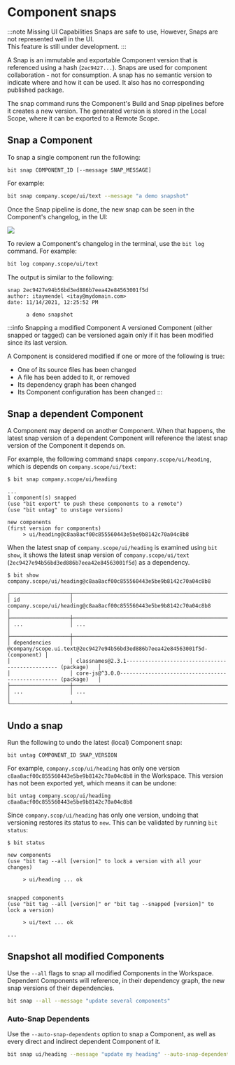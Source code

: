 
# Component snaps

:::note Missing UI Capabilities
Snaps are safe to use, However, Snaps are not represented well in the UI.  
This feature is still under development.
:::

A Snap is an immutable and exportable Component version that is referenced using a hash (`2ec9427...`).
Snaps are used for component collaboration - not for consumption. A snap has no semantic version to indicate where and how it can be used. It also has no corresponding published package.

The snap command runs the Component's Build and Snap pipelines before it creates a new version. The generated version is stored in the Local Scope, where it can be exported to a Remote Scope.

## Snap a Component

To snap a single component run the following:

```
bit snap COMPONENT_ID [--message SNAP_MESSAGE]
```

For example:

```bash
bit snap company.scope/ui/text --message "a demo snapshot"
```

Once the Snap pipeline is done, the new snap can be seen in the Component's changelog, in the UI:

<Image src={firstSnapHistory} />

To review a Component's changelog in the terminal, use the `bit log` command. For example:

```bash
bit log company.scope/ui/text
```

The output is similar to the following:

```
snap 2ec9427e94b56bd3ed886b7eea42e84563001f5d
author: itaymendel <itay@mydomain.com>
date: 11/14/2021, 12:25:52 PM

      a demo snapshot
```

:::info Snapping a modified Component
A versioned Component (either snapped or tagged) can be versioned again only if it has been modified since its last version.

A Component is considered modified if one or more of the following is true:

- One of its source files has been changed
- A file has been added to it, or removed
- Its dependency graph has been changed
- Its Component configuration has been changed
:::

## Snap a dependent Component

A Component may depend on another Component.
When that happens, the latest snap version of a dependent Component will reference the latest snap version of the Component it depends on.

For example, the following command snaps `company.scope/ui/heading`, which is depends on `company.scope/ui/text`:

```
$ bit snap company.scope/ui/heading

...
1 component(s) snapped
(use "bit export" to push these components to a remote")
(use "bit untag" to unstage versions)

new components
(first version for components)
     > ui/heading@c8aa8acf00c855560443e5be9b8142c70a04c8b8
```

When the latest snap of `company.scope/ui/heading` is examined using `bit show`, it shows the latest snap version of `company.scope/ui/text` (`2ec9427e94b56bd3ed886b7eea42e84563001f5d`) as a dependency.

```
$ bit show company.scope/ui/heading@c8aa8acf00c855560443e5be9b8142c70a04c8b8

┌───────────────────┬──────────────────────────────────────────────────────────────────────────────┐
│ id                │ company.scope/ui/heading@c8aa8acf00c855560443e5be9b8142c70a04c8b8            │
├───────────────────┼──────────────────────────────────────────────────────────────────────────────┤
│ ...               │ ...                                                                          │
├───────────────────┼──────────────────────────────────────────────────────────────────────────────┤
│ dependencies      │ @company/scope.ui.text@2ec9427e94b56bd3ed886b7eea42e84563001f5d- (component) │
│                   │ classnames@2.3.1------------------------------------------------ (package)   │
│                   │ core-js@^3.0.0-------------------------------------------------- (package)   │
├───────────────────┼──────────────────────────────────────────────────────────────────────────────┤
│ ...               │ ...                                                                          │
└───────────────────┴──────────────────────────────────────────────────────────────────────────────┘
```

## Undo a snap

Run the following to undo the latest (local) Component snap:

```
bit untag COMPONENT_ID SNAP_VERSION
```

For example, `company.scop/ui/heading` has only one version `c8aa8acf00c855560443e5be9b8142c70a04c8b8` in the Workspace.
This version has not been exported yet, which means it can be undone:

```
bit untag company.scop/ui/heading c8aa8acf00c855560443e5be9b8142c70a04c8b8
```

Since `company.scop/ui/heading` has only one version, undoing that versioning restores its status to `new`. This can be validated by running `bit status`:
```
$ bit status

new components
(use "bit tag --all [version]" to lock a version with all your changes)

     > ui/heading ... ok
                         

snapped components
(use "bit tag --all [version]" or "bit tag --snapped [version]" to lock a version)

     > ui/text ... ok
                         
...
```

## Snapshot all modified Components

Use the `--all` flags to snap all modified Components in the Workspace. Dependent Components will reference, in their dependency graph, the new snap versions of their dependencies.

```bash
bit snap --all --message "update several components"
```

### Auto-Snap Dependents

Use the `--auto-snap-dependents` option to snap a Component, as well as every direct and indirect dependent Component of it.

```bash
bit snap ui/heading --message "update my heading" --auto-snap-dependents
```
